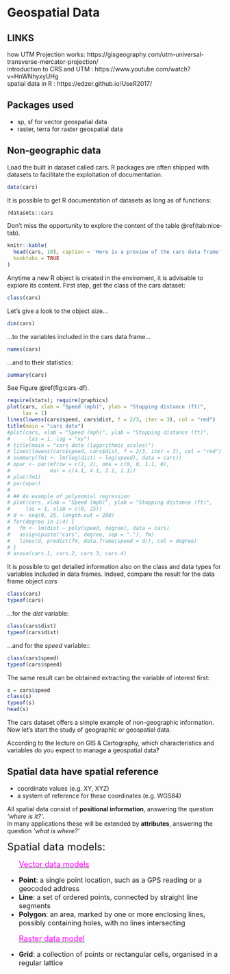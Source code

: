 # Geospatial Data

## LINKS
how UTM Projection works: https://gisgeography.com/utm-universal-transverse-mercator-projection/ <br>
introduction to CRS and UTM : https://www.youtube.com/watch?v=HnWNhyxyUHg <br>
spatial data in R : https://edzer.github.io/UseR2017/ <br>

## Packages used
 - sp, sf for vector geospatial data
 - raster, terra for raster geospatial data

## Non-geographic data
Load the built in dataset called cars. R packages are often shipped with datasets to facilitate the exploitation of documentation.
```r
data(cars)
```

It is possible to get R documentation of datasets as long as of functions:
```r
?datasets::cars
```

Don't miss the opportunity to explore the content of the table \@ref(tab:nice-tab).
```r
knitr::kable(
  head(cars, 10), caption = 'Here is a preview of the cars data frame',
  booktabs = TRUE
)
```

Anytime a new R object is created in the enviroment, it is advisable to explore its content. First step, get the class of the cars dataset:
```r
class(cars)
```

Let's give a look to the object size...
```r
dim(cars)
```

...to the variables included in the cars data frame...
```r
names(cars)
```

...and to their statistics:
```r
summary(cars)
```

See Figure \@ref(fig:cars-df).

```r
require(stats); require(graphics)
plot(cars, xlab = "Speed (mph)", ylab = "Stopping distance (ft)",
     las = 1)
lines(lowess(cars$speed, cars$dist, f = 2/3, iter = 3), col = "red")
title(main = "cars data")
#plot(cars, xlab = "Speed (mph)", ylab = "Stopping distance (ft)",
#      las = 1, log = "xy")
# title(main = "cars data (logarithmic scales)")
# lines(lowess(cars$speed, cars$dist, f = 2/3, iter = 3), col = "red")
# summary(fm1 <- lm(log(dist) ~ log(speed), data = cars))
# opar <- par(mfrow = c(2, 2), oma = c(0, 0, 1.1, 0),
#             mar = c(4.1, 4.1, 2.1, 1.1))
# plot(fm1)
# par(opar)
# 
# ## An example of polynomial regression
# plot(cars, xlab = "Speed (mph)", ylab = "Stopping distance (ft)",
#     las = 1, xlim = c(0, 25))
# d <- seq(0, 25, length.out = 200)
# for(degree in 1:4) {
#   fm <- lm(dist ~ poly(speed, degree), data = cars)
#   assign(paste("cars", degree, sep = "."), fm)
#   lines(d, predict(fm, data.frame(speed = d)), col = degree)
# }
# anova(cars.1, cars.2, cars.3, cars.4)
```


It is possible to get detailed information also on the class and data types for variables included in data frames. Indeed, compare the result for the data frame object _cars_
```r
class(cars)
typeof(cars)
```

...for the _dist_ variable:
```r
class(cars$dist)
typeof(cars$dist)
```
...and for the _speed_ variable::
```r
class(cars$speed)
typeof(cars$speed)
```

The same result can be obtained extracting the variable of interest first:
```r
s = cars$speed
class(s)
typeof(s)
head(s)
```

The cars dataset offers a simple example of non-geographic information. Now let's start the study of geographic or geospatial data.

According to the lecture on GIS & Cartography, which characteristics and variables do you expect to manage a geospatial data?


## Spatial data have spatial reference
 - coordinate values (e.g. XY, XYZ)
 - a system of reference for these coordinates (e.g. WGS84)

All spatial data consist of <b>positional information</b>, answering the question <i>‘where is it?’</i>.<br>
In many applications these will be extended by <b>attributes</b>, answering the question <i>‘what is where?’</i>

<font size=5>Spatial data models:</font>
<font size=3>
<ul>
    <p style="text-decoration:underline;"><font size=4 color="magenta">Vector data models</font></p>
    <li><b>Point</b>: a single point location, such as a GPS reading or a geocoded address</li>
    <li><b>Line</b>: a set of ordered points, connected by straight line segments</li>
    <li><b>Polygon</b>: an area, marked by one or more enclosing lines, possibly containing holes, with no lines intersecting</li>
    <p style="text-decoration:underline;"><font size=4 color="magenta">Raster data model</font></p>
    <li><b>Grid</b>: a collection of points or rectangular cells, organised in a regular lattice</li>
</ul>


